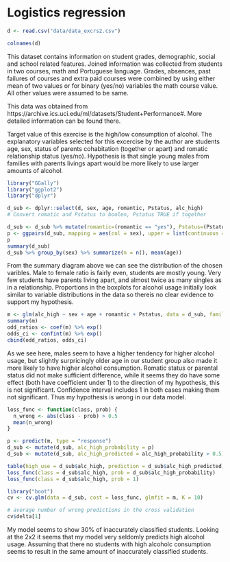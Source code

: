 

# Logistics regression

```r
d <- read.csv("data/data_excrs2.csv")

colnames(d)
```

This dataset contains information on student grades, demographic, social and school related features. Joined information was collected from students in two courses, math and Portuguese language. Grades, absences, past failures of courses and extra paid courses were combined by using either mean of two values or for binary (yes/no) variables the math course value. All other values were assumed to be same.  

This data was obtained from https://archive.ics.uci.edu/ml/datasets/Student+Performance#. More detailed information can be found there. 

Target value of this exercise is the high/low consumption of alcohol. The explanatory variables selected for this excercise by the author are students age, sex, status of parents cohabitation (together or apart) and romatic relationship status (yes/no). Hypothesis is that single young males from families with parents livings apart would be more likely to use larger amounts of alcohol. 

```r
library("GGally")
library("ggplot2")
library("dplyr")

d_sub <- dplyr::select(d, sex, age, romantic, Pstatus, alc_high)
# Convert romatic and Pstatus to boolen, Pstatus TRUE if together

d_sub <- d_sub %>% mutate(romantic=(romantic == "yes"), Pstatus=(Pstatus=="T"))
p <- ggpairs(d_sub, mapping = aes(col = sex), upper = list(continuous = wrap('cor', size = 3)), lower = list(combo = wrap("facethist", bins = 20)))
p
summary(d_sub)
d_sub %>% group_by(sex) %>% summarize(n = n(), mean(age))
```

From the summary diagram above we can see the distribution of the chosen varibles. Male to female ratio is fairly even, students are mostly young. Very few students have parents living apart, and almost twice as many singles as in a relationship. Proportions in the boxplots for alcohol usage initially look similar to variable distributions in the data so thereis no clear evidence to support my hypothesis.  

```r
m <- glm(alc_high ~ sex + age + romantic + Pstatus, data = d_sub, family = "binomial")
summary(m)
odd_ratios <- coef(m) %>% exp()
odds_ci <- confint(m) %>% exp()
cbind(odd_ratios, odds_ci)
```

As we see here, males seem to have a higher tendency for higher alcohol usage, but slightly surpricingly older age in our student group also made it more likely to have higher alcohol consumption. Romatic status or parental status did not make sufficient difference, while it seems they do have some effect (both have coefficient under 1) to the direction of my hypothesis, this is not significant. Confidence interval includes 1 in both cases making them not significant. Thus my hypothesis is wrong in our data model. 

```r
loss_func <- function(class, prob) {
  n_wrong <- abs(class - prob) > 0.5
  mean(n_wrong)
}

p <- predict(m, type = "response")
d_sub <- mutate(d_sub, alc_high_probability = p)
d_sub <- mutate(d_sub, alc_high_predicted = alc_high_probability > 0.5)

table(high_use = d_sub$alc_high, prediction = d_sub$alc_high_predicted)
loss_func(class = d_sub$alc_high, prob = d_sub$alc_high_probability)
loss_func(class = d_sub$alc_high, prob = 1)

library("boot")
cv <- cv.glm(data = d_sub, cost = loss_func, glmfit = m, K = 10)

# average number of wrong predictions in the cross validation
cv$delta[1]

```

My model seems to show 30% of inaccurately classified students. Looking at the 2x2 it seems that my model very seldomly predicts high alcohol usage. Assuming that there no students with high alcoholc consumption seems to result in the same amount of inaccurately classified students.   